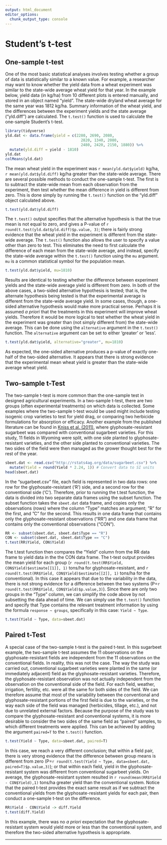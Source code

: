 ```yaml
---
output: html_document
editor_options: 
  chunk_output_type: console
---
```

# Student's t-test

## One-sample t-test

One of the most basic statistical analyses involves testing whether a group of data is statistically similar to a known value. For example, a researcher may want to know whether the yield data from a wheat experiment was similar to the state-wide average wheat yield for that year. In the example below, yield data (in kg/ha) from 10 different plots is entered manually, and stored in an object named “yield”. The state-wide dryland wheat average for the same year was 1812 kg/ha. Summary information of the wheat yield, and the differences between the experiment yields and the state average (“yld.diff”) are calculated. The `t.test()` function is used to calculate the one-sample Student's t-test.

```r
library(tidyverse)
yld.dat <- data.frame(yield = c(2280, 2690, 2080, 
                                  2820, 1340, 2080, 
                                  2480, 2420, 2150, 1880)) %>%
  mutate(yld.diff = yield - 1810)
yld.dat
colMeans(yld.dat)
```

The mean wheat yield in the experiment was `r mean(yld.dat$yield)` kg/ha, `r mean(yld.dat$yld.diff)` kg/ha greater than the state-wide average. There are several possible methods to conduct the one-sample t-test. The first is to subtract the state-wide mean from each observation from the experiment, then test whether the mean difference in yield is different from zero. This is done simply by running the `t.test()` function on the “yld.diff” object calculated above.

```r
t.test(yld.dat$yld.diff)
```

The `t.test()` output specifies that the alternative hypothesis is that the true mean is not equal to zero, and gives a P-value of `r round(t.test(yld.dat$yld.diff)$p.value, 3)`; there is fairly strong evidence that the wheat yield in the experiment is different from the state-wide average. The `t.test()` function also allows the user to specify a value other than zero to test. This eliminates the need to first calculate the difference of each mean from the state-wide average, and instead, specify the state-wide average within the `t.test()` function using the `mu` argument. `mu` is a common statistical symbol for the population mean.

```r
t.test(yld.dat$yield, mu=1810)
```

Results are identical to testing whether the difference between experiment yields and the state-wide average yield is different from zero. In both of the above cases, a two-sided alternative hypothesis is tested; that is, the alternate hypothesis being tested is that the experimental average is different from the state-wide average yield. In some cases, though, a one-sided alternative hypothesis would make more practical sense. Perhaps it is assumed *a priori* that the treatments in this experiment will improve wheat yields. Therefore it would be more logical to test whether the wheat yield in the experiment was greater than (not simply different from) the state-wide average. This can be done using the `alternative` argument in the `t.test()` function. The `alternative` argument can be set to either 'greater' or 'less'. 

```r
t.test(yld.dat$yield, alternative="greater", mu=1810)
```

As expected, the one-sided alternative produces a p-value of exactly one-half of the two-sided alternative. It appears that there is strong evidence that the experimental mean wheat yield is greater than the state-wide average wheat yield.

## Two-sample t-Test

The two-sample t-test is more common than the one-sample test in designed agricultural experiments. In a two-sample t-test, there are two groups (often experimental treatments) on which data is collected. Some examples where the two-sample t-test would be used might include testing isogenic crop varieties to test for yield drag, or comparing two herbicide formulations for absorption or efficacy. Another example from the published literature can be found in [Kniss et al. (2011)](http://assbt-jsbr.org/JSBR/Vol47/JSBRVol473and4p127to134CompasisonofConventionalandGlyphosate-ResistanSugarbeettheYarofCommercialInductioninWyoming.pdf), where glyphosate-resistant sugarbeet was compared with conventional sugarbeet varieties. For this study, 11 fields in Wyoming were split, with one side planted to glyphosate-resistant varieties, and the other side planted to conventional varieties. The two sides of the field were then managed as the grower thought best for the rest of the year.

```r
sbeet.dat <- read.csv("http://rstats4ag.org/data/sugarbeet.csv") %>%
  mutate(Yield = round(Yield * 2.24, 1)) # Convert data to SI units
head(sbeet.dat)
```

In the “sugarbeet.csv” file, each field is represented in two data rows: one row for the glyphosate-resistant ('R') side, and a second row for the conventional side ('C'). Therefore, prior to running the t.test function, the data is divided into two separate data frames using the subset function. The subset function takes the `sbeet.dat` data frame, and copies only the observations (rows) where the column “Type” matches an argument; ”R” for the first, and ”C” for the second. This results in one data frame that contains only the glyphosate-resistant observations (“RR”) and one data frame that contains only the conventional observations (“CON”).

```r
RR <- subset(sbeet.dat, sbeet.dat$Type == "R")
CON <- subset(sbeet.dat, sbeet.dat$Type == "C")
t.test(RR$Yield, CON$Yield)
```

The t.test function then compares the “Yield” column from the RR data frame to yield data in the the CON data frame. The t-test output provides the mean yield for each group (`r round(t.test(RR$Yield, CON$Yield)$estimate[[1]], 1)` tons/ha for glyphosate-resistant, and `r round(t.test(RR$Yield, CON$Yield)$estimate[[2]], 1)` tons/ha for the conventional). In this case it appears that due to the variability in the data, there is not strong evidence for a difference between the two systems (P=`r round(t.test(RR$Yield, CON$Yield)$p.value,3)`). Since there are only two groups in the "Type" column, we can simplify the code above by not subsetting the data ahead of time. We can simply use the `t.test()` function and specify that Type contains the relevant treatment information by using the formula `response ~ groups`, specifically in this case: `Yield ~ Type`.

```r
t.test(Yield ~ Type, data=sbeet.dat)
```

## Paired t-Test

A special case of the two-sample t-test is the paired t-test. In this sugarbeet example, the two-sample t-test assumes the 11 observations on the glyphosate-resistant fields are independent from the 11 observations on the conventional fields. In reality, this was not the case. The way the study was carried out, conventional sugarbeet varieties were planted in the same (or immediately adjacent) field as the glyphosate-resistant varieties. Therefore, the glyphosate-resistant observation was not actually independent from the observation on the conventional side of the field. For each field, weather, irrigation, fertility, etc. were all the same for both sides of the field. We can therefore assume that most of the variability between the conventional and glyphosate-resistant portions of the first field is due to the varieties, or the way each side of the field was managed (herbicides, tillage, etc.), and not due to unrelated external factors. Because the purpose of the study was to compare the glyphosate-resistant and conventional systems, it is more desirable to consider the two sides of the same field as “paired” samples, to which different treatments were applied. This can be achieved by adding the argument `paired=T` to the `t.test()` function.

```r
t.test(Yield ~ Type, data=sbeet.dat, paired=T)
```

In this case, we reach a very different conclusion; that within a field pair, there is very strong evidence that the difference between group means is different from zero (P=`r round(t.test(Yield ~ Type, data=sbeet.dat, paired=T)$p.value,3)`); or that within each field, yield in the glyphosate-resistant system was different from conventional sugarbeet yields. On average, the glyphosate-resistant system resulted in `r round(mean(RR$Yield - CON$Yield),1)` tons/ha greater yield than the conventional system. Notice that the paired t-test provides the exact same result as if we subtract the conventional yields from the glyphosate-resistant yields for each pair, then conduct a one-sample t-test on the difference.

```r
RR$Yield - CON$Yield -> diff.Yield
t.test(diff.Yield)
```

In this example, there was no *a priori* expectation that the glyphosate-resistant system would yield more or less than the conventional system, and therefore the two-sided alternative hypothesis is appropriate.

*****
